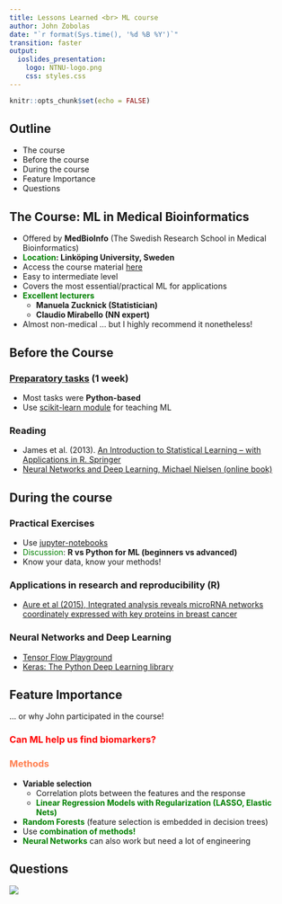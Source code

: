 ```yaml
---
title: Lessons Learned <br> ML course
author: John Zobolas
date: "`r format(Sys.time(), '%d %B %Y')`"
transition: faster
output: 
  ioslides_presentation:
    logo: NTNU-logo.png
    css: styles.css
---
```


```r
knitr::opts_chunk$set(echo = FALSE)
```

## Outline

- The course
- Before the course
- During the course
- Feature Importance
- Questions

## The Course: ML in Medical Bioinformatics

- Offered by **MedBioInfo** (The Swedish Research School in Medical Bioinformatics)
- <font color="green">**Location</font>: Linköping University, Sweden**
- Access the course material [here](https://canvas.instructure.com/courses/1308611)
- Easy to intermediate level
- Covers the most essential/practical ML for applications
- <font color="green">**Excellent lecturers**</font>
  - **Manuela Zucknick (Statistician)**
  - **Claudio Mirabello (NN expert)**
- Almost non-medical ... but I highly recommend it nonetheless!

## Before the Course

### [Preparatory tasks](https://github.com/bjornwallner/ML_medbioinfo) **(1 week)**
- Most tasks were **Python-based**
- Use [scikit-learn module](https://scikit-learn.org/stable/tutorial/index.html) 
for teaching ML

### **Reading**
- James et al. (2013). [An Introduction to Statistical Learning – with Applications in R. Springer](http://www-bcf.usc.edu/~gareth/ISL/)
- [Neural Networks and Deep Learning, Michael Nielsen (online book)](http://neuralnetworksanddeeplearning.com/)

## During the course

### Practical Exercises
- Use [jupyter-notebooks](https://jupyter.org/)
- <font color="green">Discussion</font>: **R vs Python for ML (beginners vs advanced)**
- Know your data, know your methods!

### Applications in research and reproducibility (**R**)
- [Aure et al (2015), Integrated analysis reveals microRNA networks coordinately expressed with 
  key proteins in breast cancer](https://doi.org/10.1186/s13073-015-0135-5)
  
### Neural Networks and Deep Learning
- [Tensor Flow Playground](http://playground.tensorflow.org)
- [Keras: The Python Deep Learning library](https://keras.io/)

## Feature Importance 
... or why John participated in the course!

### <font color="red"> **Can ML help us find biomarkers?** </font>

### <font color="coral"> **Methods** </font>

- **Variable selection**
  - Correlation plots between the features and the response
  - <font color="green">**Linear Regression Models with Regularization (LASSO, Elastic Nets)**</font>
- <font color="green">**Random Forests**</font> (feature selection is embedded in decision trees)
- Use  <font color="green">**combination of methods!**</font>
-  <font color="green">**Neural Networks**</font> can also work but need a lot of engineering

## Questions

![](questions.jpeg)
